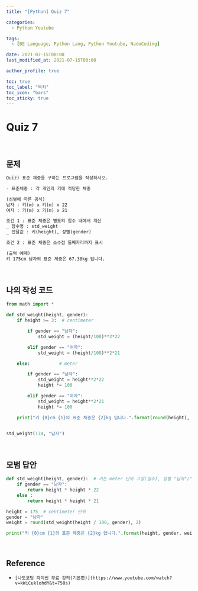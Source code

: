 ```yaml
---
title: "[Python] Quiz 7"

categories:
  - Python Youtube

tags:
  - [BE Language, Python Lang, Python Youtube, NadoCoding]

date: 2021-07-15T00:00
last_modified_at: 2021-07-15T00:00

author_profile: true

toc: true
toc_label: "목차"
toc_icon: "bars"
toc_sticky: true
---
```


# Quiz 7

<br />

## 문제

```markdown
Quiz) 표준 체중을 구하는 프로그램을 작성하시오.

- 표준체중 : 각 개인의 키에 적당한 체중

(성별에 따른 공식)
남자 : 키(m) x 키(m) x 22
여자 : 키(m) x 키(m) x 21

조건 1 : 표준 체중은 별도의 함수 내에서 계산
_ 함수명 : std_weight
_ 전달값 : 키(height), 성별(gender)

조건 2 : 표준 체중은 소수점 둘째자리까지 표시

(출력 예제)
키 175cm 남자의 표준 체중은 67.38kg 입니다.
```

<br />

## 나의 작성 코드

```python
from math import *

def std_weight(height, gender):
    if height >= 3:  # centimeter

        if gender == "남자":
            std_weight = (height/100)**2*22

        elif gender == "여자":
            std_weight = (height/100)**2*21

    else:           # meter

        if gender == "남자":
            std_weight = height**2*22
            height *= 100

        elif gender == "여자":
            std_weight = height**2*21
            height *= 100

    print("키 {0}cm {1}의 표준 체중은 {2}kg 입니다.".format(round(height), gender, round(std_weight, 2)))


std_weight(174, "남자")
```

<br />

## 모범 답안

```python
def std_weight(height, gender):  # 키는 meter 단위 고정(실수), 성별 "남자"/"여자"
    if gender == "남자":
        return height * height * 22
    else :
        return height * height * 21

height = 175  # centimeter 단위
gender = "남자"
weight = round(std_weight(height / 100, gender), 2)

print("키 {0}cm {1}의 표준 체중은 {2}kg 입니다.".format(height, gender, weight))
```

<br />

## Reference

- `[나도코딩 파이썬 무료 강의(기본편)](https://www.youtube.com/watch?v=kWiCuklohdY&t=750s)`
